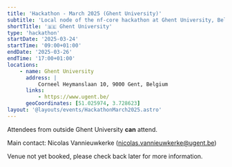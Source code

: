 ```yaml
---
title: 'Hackathon - March 2025 (Ghent University)'
subtitle: 'Local node of the nf-core hackathon at Ghent University, Belgium'
shortTitle: '🇧🇪 Ghent University'
type: 'hackathon'
startDate: '2025-03-24'
startTime: '09:00+01:00'
endDate: '2025-03-26'
endTime: '17:00+01:00'
locations:
    - name: Ghent University
      address: |
          Corneel Heymanslaan 10, 9000 Gent, Belgium
      links:
          - https://www.ugent.be/
      geoCoordinates: [51.025974, 3.728623]
layout: '@layouts/events/HackathonMarch2025.astro'
---
```


Attendees from outside Ghent University **can** attend.

Main contact: Nicolas Vannieuwkerke ([nicolas.vannieuwkerke@ugent.be](mailto:nicolas.vannieuwkerke@ugent.be))

Venue not yet booked, please check back later for more information.

